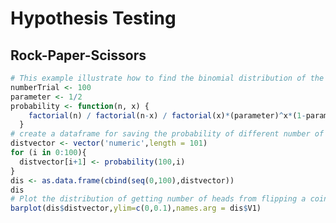 # Hypothesis Testing

## Rock-Paper-Scissors
```r
# This example illustrate how to find the binomial distribution of the Rock-Paper-Scissors example
numberTrial <- 100
parameter <- 1/2
probability <- function(n, x) {
    factorial(n) / factorial(n-x) / factorial(x)*(parameter)^x*(1-parameter)^(n-x)
  }
# create a dataframe for saving the probability of different number of scissors thrown out of 12 times under the null hypothesis
distvector <- vector('numeric',length = 101)
for (i in 0:100){
  distvector[i+1] <- probability(100,i)
}
dis <- as.data.frame(cbind(seq(0,100),distvector))
dis
# Plot the distribution of getting number of heads from flipping a coin 10 times
barplot(dis$distvector,ylim=c(0,0.1),names.arg = dis$V1)
```
